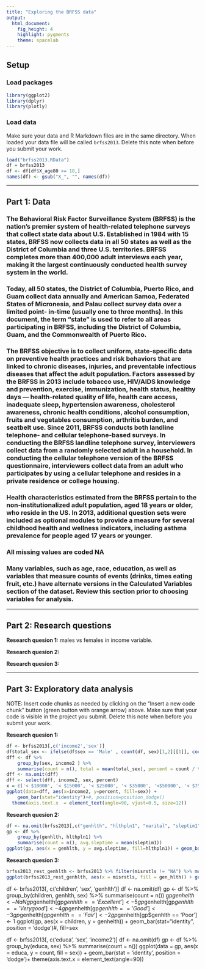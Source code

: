 ```yaml
---
title: "Exploring the BRFSS data"
output: 
  html_document: 
    fig_height: 4
    highlight: pygments
    theme: spacelab
---
```


## Setup

### Load packages

```r


library(ggplot2)
library(dplyr)
library(plotly)
```

### Load data

Make sure your data and R Markdown files are in the same directory. When loaded
your data file will be called `brfss2013`. Delete this note when before you submit 
your work. 

```r
load("brfss2013.RData")
df = brfss2013
df <- df[df$X_age80 >= 18,]
names(df) <- gsub("X_", "", names(df))
```



* * *

## Part 1: Data
### The Behavioral Risk Factor Surveillance System (BRFSS) is the nation’s premier system of health-related telephone surveys that collect state data about U.S. Established in 1984 with 15 states, BRFSS now collects data in all 50 states as well as the District of Columbia and three U.S. territories. BRFSS completes more than 400,000 adult interviews each year, making it the largest continuously conducted health survey system in the world.

### Today, all 50 states, the District of Columbia, Puerto Rico, and Guam collect data annually and American Samoa, Federated States of Micronesia, and Palau collect survey data over a limited point- in-time (usually one to three months). In this document, the term “state” is used to refer to all areas participating in BRFSS, including the District of Columbia, Guam, and the Commonwealth of Puerto Rico.

### The BRFSS objective is to collect uniform, state-specific data on preventive health practices and risk behaviors that are linked to chronic diseases, injuries, and preventable infectious diseases that affect the adult population. Factors assessed by the BRFSS in 2013 include tobacco use, HIV/AIDS knowledge and prevention, exercise, immunization, health status, healthy days — health-related quality of life, health care access, inadequate sleep, hypertension awareness, cholesterol awareness, chronic health conditions, alcohol consumption, fruits and vegetables consumption, arthritis burden, and seatbelt use. Since 2011, BRFSS conducts both landline telephone- and cellular telephone-based surveys. In conducting the BRFSS landline telephone survey, interviewers collect data from a randomly selected adult in a household. In conducting the cellular telephone version of the BRFSS questionnaire, interviewers collect data from an adult who participates by using a cellular telephone and resides in a private residence or college housing.

### Health characteristics estimated from the BRFSS pertain to the non-institutionalized adult population, aged 18 years or older, who reside in the US. In 2013, additional question sets were included as optional modules to provide a measure for several childhood health and wellness indicators, including asthma prevalence for people aged 17 years or younger.

### All missing values are coded NA

### Many variables, such as age, race, education, as well as variables that measure counts of events (drinks, times eating fruit, etc.) have alternate versions in the Calculated Variables section of the dataset. Review this section prior to choosing variables for analysis.

* * *

## Part 2: Research questions

**Research quesion 1:**
males vs females in income variable. 

**Research quesion 2:**

**Research quesion 3:**


* * *

## Part 3: Exploratory data analysis

NOTE: Insert code chunks as needed by clicking on the "Insert a new code chunk" 
button (green button with orange arrow) above. Make sure that your code is visible
in the project you submit. Delete this note when before you submit your work.

**Research quesion 1:**

```r
df <- brfss2013[,c('income2','sex')]
df$total_sex <- ifelse(df$sex == 'Male' , count(df, sex)[1,2][[1]], count(df, sex)[2,2][[1]])
dff <- df %>% 
    group_by(sex, income2 ) %>% 
    summarise(count = n(), total = mean(total_sex), percent = count / total)
dff <- na.omit(dff)
dff <- select(dff, income2, sex, percent)
x = c('< $10000', '< $15000', '< $25000', '< $35000', '<$50000', '< $75000', '>= 75000')
ggplot(data=dff, aes(x=income2, y=percent, fill=sex)) +
    geom_bar(stat="identity")+#, position=position_dodge()
  theme(axis.text.x  = element_text(angle=90, vjust=0.5, size=12))
```



**Research quesion 2:**

```r
df <- na.omit(brfss2013[,c("genhlth", "hlthpln1", "marital", "sleptim1")])
gp <- df %>%
    group_by(genhlth, hlthpln1) %>%
    summarise(count = n(), avg.sleptime = mean(sleptim1))
ggplot(gp, aes(x = genhlth, y = avg.sleptime, fill=hlthpln1)) + geom_bar(stat="identity")
```



**Research quesion 3:**

```r
brfss2013_rest_genhlth <- brfss2013 %>% filter(misrstls != "NA") %>% mutate(gen_hlth = ifelse(genhlth == "Poor", "Poor", "Good")) %>% filter(gen_hlth != "NA")
ggplot(brfss2013_rest_genhlth, aes(x = misrstls, fill = gen_hlth)) + geom_bar(position=position_dodge()) + scale_fill_discrete(name = "General Health") + xlab("Frequency of restless days") + ylab("Proportion")
```
df <- brfss2013[, c('children', 'sex', 'genhlth')]
df <- na.omit(df)
gp <- df %>%
    group_by(children, genhlth, sex) %>%
    summarise(count = n())
gp$genhelth <- NaN
gp$genhelth[gp$genhlth == 'Excellent'] <- 5
gp$genhelth[gp$genhlth == 'Very good'] <- 4
gp$genhelth[gp$genhlth == 'Good'] <- 3
gp$genhelth[gp$genhlth == 'Fair'] <- 2
gp$genhelth[gp$genhlth == 'Poor'] <- 1
ggplot(gp, aes(x = children, y = genhelth)) + geom_bar(stat="identity", position = 'dodge')#, fill=sex





df <- brfss2013[, c('educa', 'sex', 'income2')]
df <- na.omit(df)
gp <- df %>%
    group_by(educa, sex) %>%
    summarise(count = n())
ggplot(data = gp, aes(x = educa, y = count, fill = sex)) + geom_bar(stat = 'identity', position = 'dodge')+
theme(axis.text.x  = element_text(angle=90))
